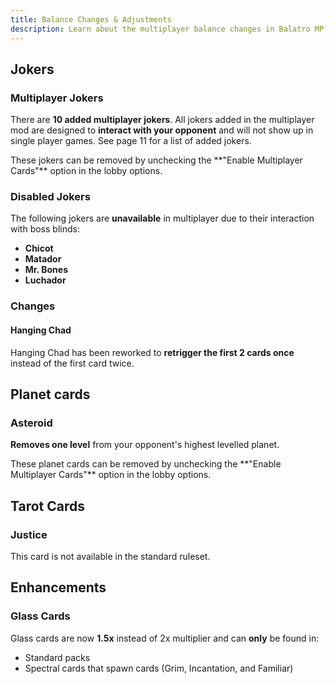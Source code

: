 ```yaml
---
title: Balance Changes & Adjustments
description: Learn about the multiplayer balance changes in Balatro MP, including new jokers, planet cards, and adjustments to glass cards and tarot cards.
---
```


## Jokers

### Multiplayer Jokers

There are **10 added multiplayer jokers**. All jokers added in the multiplayer mod are designed
to **interact with your opponent** and will not show up in single player games.
See page 11 for a list of added jokers.

<Callout>
	These jokers can be removed by unchecking the **"Enable Multiplayer Cards"** option in the lobby options.
</Callout>

### Disabled Jokers
The following jokers are **unavailable** in multiplayer due to their interaction with boss blinds:
- **Chicot**
- **Matador**
- **Mr. Bones**
- **Luchador**

### Changes

#### Hanging Chad
Hanging Chad has been reworked to **retrigger the first 2 cards once** instead of the first card twice.

## Planet cards


### Asteroid

**Removes one level** from your opponent's highest levelled planet.

<Callout>
	These planet cards can be removed by unchecking the **"Enable Multiplayer Cards"** option in the lobby options.
</Callout>

## Tarot Cards

### Justice

This card is not available in the standard ruleset.

## Enhancements
### Glass Cards

Glass cards are now **1.5x** instead of 2x multiplier and can **only** be found in:

- Standard packs
- Spectral cards that spawn cards (Grim, Incantation, and Familiar)
